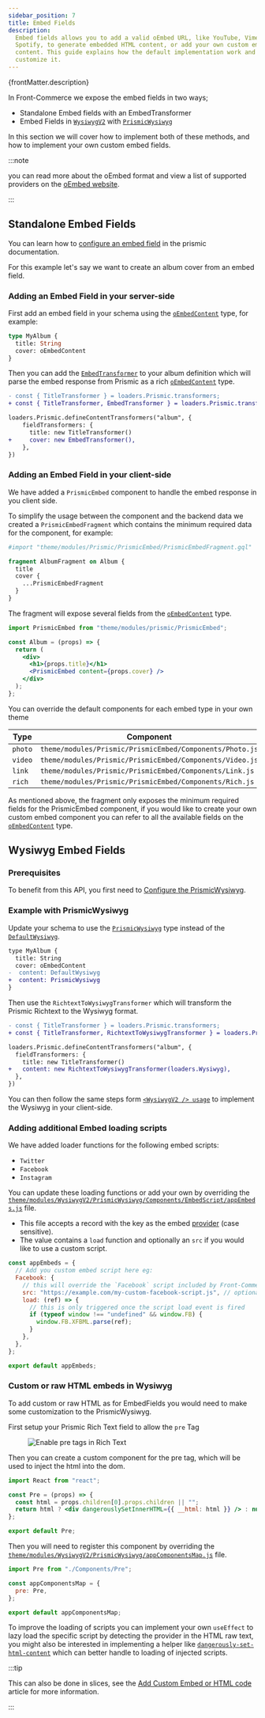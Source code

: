 ```yaml
---
sidebar_position: 7
title: Embed Fields
description:
  Embed fields allows you to add a valid oEmbed URL, like YouTube, Vimeo, or
  Spotify, to generate embedded HTML content, or add your own custom embed
  content. This guide explains how the default implementation work and how to
  customize it.
---
```


<p>{frontMatter.description}</p>


In Front-Commerce we expose the embed fields in two ways;

- Standalone Embed fields with an EmbedTransformer
- Embed Fields in
  [`WysiwygV2`](/docs/2.x/advanced/theme/wysiwyg#lt-wysiwygv2-gt-usage) with
  [`PrismicWysiwyg`](/docs/2.x/advanced/theme/wysiwyg-platform#prismicwysiwyg)

In this section we will cover how to implement both of these methods, and how to
implement your own custom embed fields.

:::note

you can read more about the oEmbed format and view a list of supported providers
on the [oEmbed website](https://oembed.com/).

:::

## Standalone Embed Fields

You can learn how to
[configure an embed field](https://prismic.io/docs/core-concepts/embed) in the
prismic documentation.

For this example let's say we want to create an album cover from an embed field.

### Adding an Embed Field in your server-side

First add an embed field in your schema using the
[`oEmbedContent`](https://gitlab.blackswift.cloud/front-commerce/front-commerce/-/blob/784684ce56cca69ca5c2e42d5d421a8c0b4bb9c3/modules/prismic/server/modules/prismic/core/schema.gql)
type, for example:

```graphql
type MyAlbum {
  title: String
  cover: oEmbedContent
}
```

Then you can add the
[`EmbedTransformer`](https://gitlab.blackswift.cloud/front-commerce/front-commerce/-/blob/784684ce56cca69ca5c2e42d5d421a8c0b4bb9c3/modules/prismic/server/modules/prismic/core/loaders/transformers/Embed.js)
to your album definition which will parse the embed response from Prismic as a
rich
[`oEmbedContent`](https://gitlab.blackswift.cloud/front-commerce/front-commerce/-/blob/784684ce56cca69ca5c2e42d5d421a8c0b4bb9c3/modules/prismic/server/modules/prismic/core/schema.gql)
type.

```diff
- const { TitleTransformer } = loaders.Prismic.transformers;
+ const { TitleTransformer, EmbedTransformer } = loaders.Prismic.transformers;

loaders.Prismic.defineContentTransformers("album", {
    fieldTransformers: {
      title: new TitleTransformer()
+     cover: new EmbedTransformer(),
    },
})
```

### Adding an Embed Field in your client-side

We have added a `PrismicEmbed` component to handle the embed response in you
client side.

To simplify the usage between the component and the backend data we created a
`PrismicEmbedFragment` which contains the minimum required data for the
component, for example:

```graphql
#import "theme/modules/Prismic/PrismicEmbed/PrismicEmbedFragment.gql"

fragment AlbumFragment on Album {
  title
  cover {
    ...PrismicEmbedFragment
  }
}
```

The fragment will expose several fields from the
[`oEmbedContent`](https://gitlab.blackswift.cloud/front-commerce/front-commerce/-/blob/784684ce56cca69ca5c2e42d5d421a8c0b4bb9c3/modules/prismic/server/modules/prismic/core/schema.gql)
type.

```jsx
import PrismicEmbed from "theme/modules/prismic/PrismicEmbed";

const Album = (props) => {
  return (
    <div>
      <h1>{props.title}</h1>
      <PrismicEmbed content={props.cover} />
    </div>
  );
};
```

You can override the default components for each embed type in your own theme

| Type    | Component                                                |
| ------- | -------------------------------------------------------- |
| `photo` | `theme/modules/Prismic/PrismicEmbed/Components/Photo.js` |
| `video` | `theme/modules/Prismic/PrismicEmbed/Components/Video.js` |
| `link`  | `theme/modules/Prismic/PrismicEmbed/Components/Link.js`  |
| `rich`  | `theme/modules/Prismic/PrismicEmbed/Components/Rich.js`  |

As mentioned above, the fragment only exposes the minimum required fields for
the PrismicEmbed component, if you would like to create your own custom embed
component you can refer to all the available fields on the
[`oEmbedContent`](https://gitlab.blackswift.cloud/front-commerce/front-commerce/-/blob/784684ce56cca69ca5c2e42d5d421a8c0b4bb9c3/modules/prismic/server/modules/prismic/core/schema.gql)
type.

## Wysiwyg Embed Fields

### Prerequisites

To benefit from this API, you first need to
[Configure the PrismicWysiwyg](/docs/2.x/prismic/installation#optional-configure-the-prismicwysiwyg).

### Example with PrismicWysiwyg

Update your schema to use the
[`PrismicWysiwyg`](/docs/2.x/advanced/theme/wysiwyg-platform#prismicwysiwyg)
type instead of the
[`DefaultWysiwyg`](/docs/2.x/advanced/theme/wysiwyg-platform#defaultwysiwyg).

```diff
type MyAlbum {
  title: String
  cover: oEmbedContent
-  content: DefaultWysiwyg
+  content: PrismicWysiwyg
}
```

Then use the `RichtextToWysiwygTransformer` which will transform the Prismic
Richtext to the Wysiwyg format.

```diff
- const { TitleTransformer } = loaders.Prismic.transformers;
+ const { TitleTransformer, RichtextToWysiwygTransformer } = loaders.Prismic.transformers;

loaders.Prismic.defineContentTransformers("album", {
  fieldTransformers: {
    title: new TitleTransformer()
+   content: new RichtextToWysiwygTransformer(loaders.Wysiwyg),
  },
})
```

You can then follow the same steps form
[`<WysiwygV2 /> usage`](/docs/2.x/advanced/theme/wysiwyg#lt-wysiwygv2-gt-usage)
to implement the Wysiwyg in your client-side.

### Adding additional Embed loading scripts

We have added loader functions for the following embed scripts:

- `Twitter`
- `Facebook`
- `Instagram`

You can update these loading functions or add your own by overriding the
[`theme/modules/WysiwygV2/PrismicWysiwyg/Components/EmbedScript/appEmbeds.js`](https://gitlab.blackswift.cloud/front-commerce/front-commerce/-/blob/784684ce56cca69ca5c2e42d5d421a8c0b4bb9c3/modules/prismic/web/theme/modules/WysiwygV2/PrismicWysiwyg/Components/EmbedScript/appEmbeds.js)
file.

- This file accepts a record with the key as the embed
  [provider](https://oembed.com/providers.json) (case sensitive).
- The value contains a `load` function and optionally an `src` if you would like
  to use a custom script.

```js title="theme/modules/WysiwygV2/PrismicWysiwyg/Components/EmbedScript/appEmbeds.js"
const appEmbeds = {
  // Add you custom embed script here eg:
  Facebook: {
    // this will override the `Facebook` script included by Front-Commerce
    src: "https://example.com/my-custom-facebook-script.js", // optional src (it's not recommended to change this)
    load: (ref) => {
      // this is only triggered once the script load event is fired
      if (typeof window !== "undefined" && window.FB) {
        window.FB.XFBML.parse(ref);
      }
    },
  },
};

export default appEmbeds;
```

### Custom or raw HTML embeds in Wysiwyg

To add custom or raw HTML as for EmbedFields you would need to make some
customization to the PrismicWysiwyg.

First setup your Prismic Rich Text field to allow the `pre` Tag

<Figure>

![Enable pre tags in Rich Text](./assets/embed-fields/rich-text-pre-tags.png)

</Figure>

Then you can create a custom component for the pre tag, which will be used to
inject the html into the dom.

```jsx title="theme/modules/Wysiwygv2/PrismicWysiwyg/Components/Pre/index.js"
import React from "react";

const Pre = (props) => {
  const html = props.children[0].props.children || "";
  return html ? <div dangerouslySetInnerHTML={{ __html: html }} /> : null;
};

export default Pre;
```

Then you will need to register this component by overriding the
[`theme/modules/WysiwygV2/PrismicWysiwyg/appComponentsMap.js`](https://gitlab.blackswift.cloud/front-commerce/front-commerce/-/blob/784684ce56cca69ca5c2e42d5d421a8c0b4bb9c3/modules/prismic/web/theme/modules/WysiwygV2/PrismicWysiwyg/appComponentsMap.js)
file.

```js
import Pre from "./Components/Pre";

const appComponentsMap = {
  pre: Pre,
};

export default appComponentsMap;
```

To improve the loading of scripts you can implement your own `useEffect` to lazy
load the specific script by detecting the provider in the HTML raw text, you
might also be interested in implementing a helper like
[`dangerously-set-html-content`](https://github.com/christo-pr/dangerously-set-html-content)
which can better handle to loading of injected scripts.

:::tip

This can also be done in slices, see the
[Add Custom Embed or HTML code](https://community.prismic.io/t/add-custom-embed-or-html-code/5455)
article for more information.

:::
